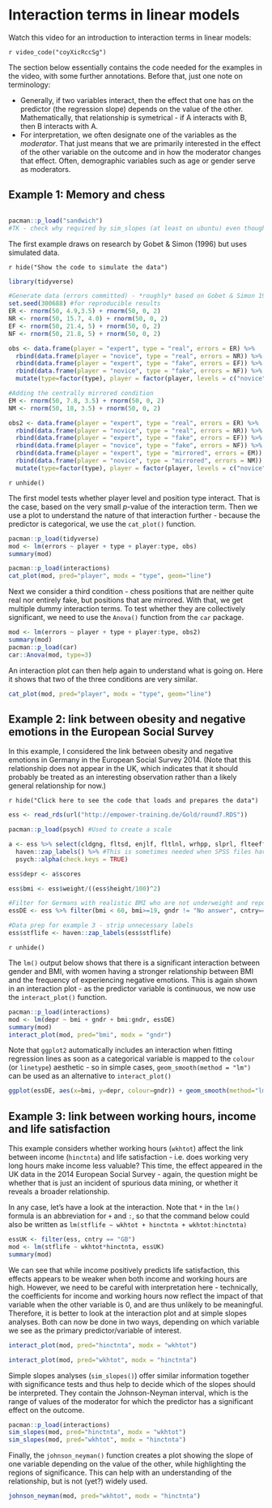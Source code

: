 # Interaction terms in linear models

Watch this video for an introduction to interaction terms in linear models:

`r video_code("coyXicRccSg")`

The section below essentially contains the code needed for the examples in the video, with some further annotations. Before that, just one note on terminology:

* Generally, if two variables interact, then the effect that one has on the predictor (the regression slope) depends on the value of the other. Mathematically, that relationship is symetrical - if A interacts with B, then B interacts with A.
* For interpretation, we often designate one of the variables as the *moderator*. That just means that we are primarily interested in the effect of the other variable on the outcome and in how the moderator changes that effect. Often, demographic variables such as age or gender serve as moderators. 

## Example 1: Memory and chess

```r

```

```r
pacman::p_load("sandwich")
#TK - check why required by sim_slopes (at least on ubuntu) even though robust = FALSE
```


The first example draws on research by Gobet & Simon (1996) but uses simulated data.

`r hide("Show the code to simulate the data")`

```r
library(tidyverse)

#Generate data (errors committed) - *roughly* based on Gobet & Simon 1996
set.seed(300688) #for reproducible results
ER <- rnorm(50, 4.9,3.5) + rnorm(50, 0, 2)
NR <- rnorm(50, 15.7, 4.0) + rnorm(50, 0, 2)
EF <- rnorm(50, 21.4, 5) + rnorm(50, 0, 2)
NF <- rnorm(50, 21.8, 5) + rnorm(50, 0, 2)

obs <- data.frame(player = "expert", type = "real", errors = ER) %>% 
  rbind(data.frame(player = "novice", type = "real", errors = NR)) %>%
  rbind(data.frame(player = "expert", type = "fake", errors = EF)) %>%
  rbind(data.frame(player = "novice", type = "fake", errors = NF)) %>% 
  mutate(type=factor(type), player = factor(player, levels = c("novice", "expert")))

#Adding the centrally mirrored condition
EM <- rnorm(50, 7.8, 3.5) + rnorm(50, 0, 2)
NM <- rnorm(50, 18, 3.5) + rnorm(50, 0, 2)

obs2 <- data.frame(player = "expert", type = "real", errors = ER) %>% 
  rbind(data.frame(player = "novice", type = "real", errors = NR)) %>%
  rbind(data.frame(player = "expert", type = "fake", errors = EF)) %>%
  rbind(data.frame(player = "novice", type = "fake", errors = NF)) %>% 
  rbind(data.frame(player = "expert", type = "mirrored", errors = EM)) %>% 
  rbind(data.frame(player = "novice", type = "mirrored", errors = NM)) %>% 
  mutate(type=factor(type), player = factor(player, levels = c("novice", "expert")))

```
`r unhide()`


The first model tests whether player level and position type interact. That is the case, based on the very small *p*-value of the interaction term. Then we use a plot to understand the nature of that interaction further - because the predictor is categorical, we use the `cat_plot()` function.

```r
pacman::p_load(tidyverse)
mod <- lm(errors ~ player + type + player:type, obs)
summary(mod)

pacman::p_load(interactions)
cat_plot(mod, pred="player", modx = "type", geom="line")

```
Next we consider a third condition - chess positions that are neither quite real nor entirely fake, but positions that are mirrored. With that, we get multiple dummy interaction terms. To test whether they are collectively significant, we need to use the `Anova()` function from the `car` package.

```r
mod <- lm(errors ~ player + type + player:type, obs2)
summary(mod)
pacman::p_load(car)
car::Anova(mod, type=3)
```
An interaction plot can then help again to understand what is going on. Here it shows that two of the three conditions are very similar.

```r
cat_plot(mod, pred="player", modx = "type", geom="line")
```

## Example 2: link between obesity and negative emotions in the European Social Survey

In this example, I considered the link between obesity and negative emotions in Germany in the European Social Survey 2014. (Note that this relationship does not appear in the UK, which indicates that it should probably be treated as an interesting observation rather than a likely general relationship for now.)

`r hide("Click here to see the code that loads and prepares the data")`

```r

ess <- read_rds(url("http://empower-training.de/Gold/round7.RDS"))

pacman::p_load(psych) #Used to create a scale

a <- ess %>% select(cldgng, fltsd, enjlf, fltlnl, wrhpp, slprl, flteeff, fltdpr) %>% 
  haven::zap_labels() %>% #This is sometimes needed when SPSS files have been imported with haven and errors related to data classes appear.
  psych::alpha(check.keys = TRUE)

ess$depr <- a$scores

ess$bmi <- ess$weight/((ess$height/100)^2)

#Filter for Germans with realistic BMI who are not underweight and reported their gender
essDE <- ess %>% filter(bmi < 60, bmi>=19, gndr != "No answer", cntry=="DE")

#Data prep for example 3 - strip unnecessary labels
ess$stflife <- haven::zap_labels(ess$stflife)

```
`r unhide()`

The `lm()` output below shows that there is a significant interaction between gender and BMI, with women having a stronger relationship between BMI and the frequency of experiencing negative emotions. This is again shown in an interaction plot - as the predictor variable is continuous, we now use the `interact_plot()` function.

```r
pacman::p_load(interactions)
mod <- lm(depr ~ bmi + gndr + bmi:gndr, essDE)
summary(mod)
interact_plot(mod, pred="bmi", modx = "gndr")
```

Note that `ggplot2` automatically includes an interaction when fitting regression lines as soon as a categorical variable is mapped to the `colour` (or `linetype`) aesthetic - so in simple cases, `geom_smooth(method = "lm")` can be used as an alternative to `interact_plot()`

```r
ggplot(essDE, aes(x=bmi, y=depr, colour=gndr)) + geom_smooth(method="lm", se=FALSE)
```

## Example 3: link between working hours, income and life satisfaction

This example considers whether working hours (`wkhtot`) affect the link between income (`hinctnta`) and life satisfaction - i.e. does working very long hours make income less valuable? This time, the effect appeared in the UK data in the 2014 European Social Survey - again, the question might be whether that is just an incident of spurious data mining, or whether it reveals a broader relationship.

In any case, let's have a look at the interaction. Note that `*` in the `lm()` formula is an abbreviation for `+` and `:`, so that the command below could also be written as `lm(stflife ~ wkhtot + hinctnta + wkhtot:hinctnta)`

```r
essUK <- filter(ess, cntry == "GB")
mod <- lm(stflife ~ wkhtot*hinctnta, essUK) 
summary(mod)
```

We can see that while income positively predicts life satisfaction, this effects appears to be weaker when both income and working hours are high. However, we need to be careful with interpretation here - technically, the coefficients for income and working hours now reflect the impact of that variable when the other variable is 0, and are thus unlikely to be meaningful. Therefore, it is better to look at the interaction plot and at simple slopes analyses. Both can now be done in two ways, depending on which variable we see as the primary predictor/variable of interest.

```r
interact_plot(mod, pred="hinctnta", modx = "wkhtot")
```

```r
interact_plot(mod, pred="wkhtot", modx = "hinctnta")
```

Simple slopes analyses (`sim_slopes()`) offer similar information together with significance tests and thus help to decide which of the slopes should be interpreted. They contain the Johnson-Neyman interval, which is the range of values of the moderator for which the predictor has a significant effect on the outcome.

```r
pacman::p_load(interactions)
sim_slopes(mod, pred="hinctnta", modx = "wkhtot")
sim_slopes(mod, pred="wkhtot", modx = "hinctnta")
```

Finally, the `johnson_neyman()` function creates a plot showing the slope of one variable depending on the value of the other, while highlighting the regions of significance. This can help with an understanding of the relationship, but is not (yet?) widely used.

```r
johnson_neyman(mod, pred="wkhtot", modx = "hinctnta")
```


